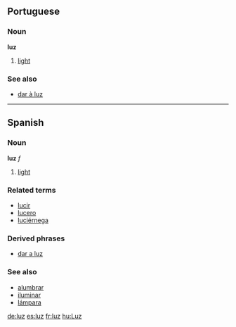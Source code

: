 == Portuguese ==
=== Noun ===
'''luz'''

# [[light]]

=== See also ===
*[[dar à luz]]

----

== Spanish ==
=== Noun ===
'''luz''' ''f''

# [[light]]

===Related terms===
*[[lucir]]
*[[lucero]]
*[[luciérnega]]

=== Derived phrases ===
*[[dar a luz]]

===See also===
*[[alumbrar]]
*[[iluminar]]
*[[lámpara]]

[[de:luz]]
[[es:luz]]
[[fr:luz]]
[[hu:Luz]]